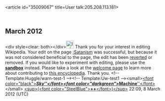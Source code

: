 <article id="35009067" title=User talk:205.208.113.181>
	<talkpage id="35009067" title="User talk:205.208.113.181">

== March 2012 ==

&lt;div style=clear: both&gt;&lt;/div&gt;[[File:Information.svg|25px|alt=|link=]] Thank you for your interest in editing Wikipedia. Your edit on the page [[:Satanism]] was successful, but because it was not considered beneficial to the page, the edit has been [[Help:Reverting|reverted]] or removed. If you would like to experiment with editing, please use the '''[[Wikipedia:Sandbox|sandbox]]''' instead. Please take a look at the [[Wikipedia:Introduction|welcome page]] to learn more about contributing to [[Wikipedia|this encyclopedia]]. Thank you. &lt;!-- Template:Huggle/warn-test-1 --&gt;&lt;!-- Template:Uw-test1 --&gt;&lt;small&gt;[[User:SkyMachine|&lt;font color=&quot;black&quot;&gt;'''''Sky'''''&lt;/font&gt;&lt;font color=&quot;darkgreen&quot;&gt;'''''Machine'''''&lt;/font&gt;]]&lt;/small&gt; [[User talk:SkyMachine| &lt;sup&gt;(&lt;font color=&quot;SteelBlue&quot;&gt;'''++'''&lt;/font&gt;)&lt;/sup&gt;]] 22:09, 8 March 2012 (UTC)
	</talkpage>
</article>